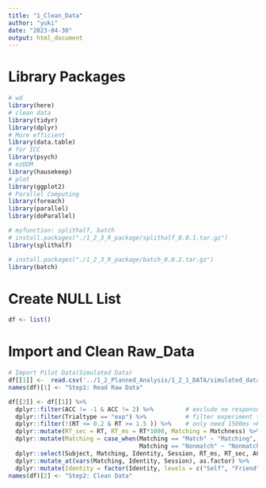 ```yaml
---
title: "1_Clean_Data"
author: "yuki"
date: "2023-04-30"
output: html_document
---
```

# Library Packages
```r
# wd
library(here)
# clean data
library(tidyr)
library(dplyr)
# More efficient
library(data.table)
# for ICC
library(psych)
# ezDDM
library(hausekeep) 
# plot
library(ggplot2)
# Parallel Computing
library(foreach)
library(parallel)
library(doParallel)

# myfunction: splithalf, batch
# install.packages("./1_2_3_R_package/splithalf_0.0.1.tar.gz")
library(splithalf)

# install.packages("./1_2_3_R_package/batch_0.0.2.tar.gz")
library(batch)
```

# Create NULL List
```r
df <- list()
```

# Import and Clean Raw_Data
```r
# Import Pilot Data(Simulated Data)
df[[1]] <-  read.csv('../1_2_Planned_Analysis/1_2_1_DATA/simulated_data.csv',header = T, sep=",", stringsAsFactors = FALSE) 
names(df)[1] <- "Step1: Read Raw Data"
```

```r
df[[2]] <- df[[1]] %>% 
  dplyr::filter(ACC != -1 & ACC != 2) %>%         # exclude no response/wrong response
  dplyr::filter(Trialtype == "exp") %>%           # filter experiment trials
  dplyr::filter(!(RT <= 0.2 & RT >= 1.5 )) %>%    # only need 1500ms >RT >200ms
  dplyr::mutate(RT_sec = RT, RT_ms = RT*1000, Matching = Matchness) %>%
  dplyr::mutate(Matching = case_when(Matching == "Match" ~ "Matching",
                                     Matching == "Nonmatch" ~ "Nonmatching")) %>%
  dplyr::select(Subject, Matching, Identity, Session, RT_ms, RT_sec, ACC) %>%
  dplyr::mutate_at(vars(Matching, Identity, Session), as.factor) %>%
  dplyr::mutate(Identity = factor(Identity, levels = c("Self", "Friend", "Stranger"))) 
names(df)[2] <- "Step2: Clean Data"
```

